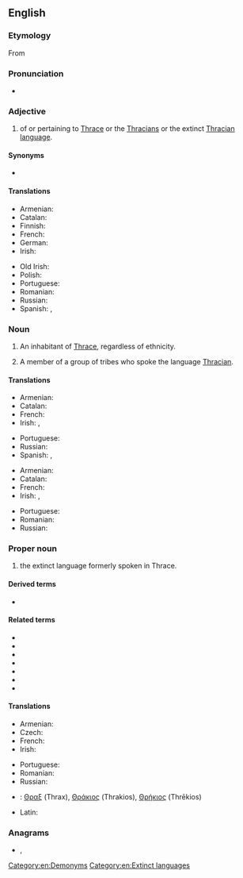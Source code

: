 ==English==
{{wikipedia|Thracians}}

===Etymology===
From {{suffix|Thrace|ian|lang=en}}

===Pronunciation===
* {{a|UK}} {{IPA|/ˈθɹeɪs.iː.ən/|lang=en}}

===Adjective===
{{en-adj|-}}

# of or pertaining to [[W:Thrace|Thrace]] or the [[W:Thracians|Thracians]] or the extinct [[W:Thracian language|Thracian language]].

====Synonyms====
* {{l|en|Thraco-}}

====Translations====
{{trans-top|of or pertaining to Thrace, Thracians of the Thracian language}}
* Armenian: {{t|hy|թրակյան}}
* Catalan: {{t+|ca|traci|m}}
* Finnish: {{t+|fi|traakialainen}}
* French: {{t+|fr|thrace}}
* German: {{t|de|thrakisch}}
* Irish: {{t|ga|Tráiciach}}
{{trans-mid}}
* Old Irish: {{t|sga|Traic}}
* Polish: {{t|pl|tracki}}
* Portuguese: {{t+|pt|trácio}}
* Romanian: {{t+|ro|trac}}
* Russian: {{t+|ru|фракийский}}
* Spanish: {{t+|es|tracio}}, {{t|es|traciano}}
{{trans-bottom}}

===Noun===
{{en-noun}}

# {{lb|en|countable}} An inhabitant of [[Thrace]], regardless of ethnicity.
# {{lb|en|countable}} A member of a group of tribes who spoke the language [[#Proper_noun|Thracian]]. {{qualifier|See {{w|Thracians|Wikipedia's article on the Thracians}}.}}

====Translations====
{{trans-top|Inhabitant of Thrace}}
* Armenian: {{t|hy|թրակացի}}
* Catalan: {{t+|ca|traci|m}}
* French: {{t+|fr|Thrace|m|f}}
* Irish: {{t|ga|Tráiciach|m}}, {{t|ga|Tráiciaigh|m-p}}
{{trans-mid}}
* Portuguese: {{t+|pt|trácio|m}}
* Russian: {{t+|ru|фракиец}}
* Spanish: {{t+|es|tracio|m}}, {{t|es|traciano|m}}
{{trans-bottom}}

{{trans-top|ethnic Thracian}}
* Armenian: {{t|hy|թրակացի}}
* Catalan: {{t+|ca|traci|m}}
* French: {{t+|fr|thrace|m|f}}
* Irish: {{t|ga|Tráiciach|m}}, {{t|ga|Tráiciaigh|m-p}}
{{trans-mid}}
* Portuguese: {{t+|pt|trácio|m}}
* Romanian: {{t+|ro|trac|m}}
* Russian: {{t+|ru|фракиец}}
{{trans-bottom}}

===Proper noun===
{{en-proper noun}}

# {{lb|en|uncountable}} the extinct language formerly spoken in Thrace.

====Derived terms====
* {{l|en|Daco-Thracian}}

====Related terms====
* {{l|en|Dacia}}
* {{l|en|Dacian}}
* {{l|en|Dacians}}
* {{l|en|Dacic}}
* {{l|en|Thrace}}
* {{l|en|Thracians}}
* {{l|en|Thracic}}

====Translations====
{{trans-top|language}}
* Armenian: {{t+|hy|թրակերեն}}
* Czech: {{t|cs|thráčtina|f}}
* French: {{t+|fr|thrace|m}}
* Irish: {{t|ga|Tráicis|f}}
{{trans-mid}}
* Portuguese: {{t+|pt|trácio|m}}
* Romanian: {{t|ro|limba tracă|f}}
* Russian: {{t+|ru|фракийский}}
{{trans-bottom}}

{{checktrans-top}}
* {{ttbc|grc}}: [[Θραξ]] (Thrax), [[Θράκιος]] (Thrakios), [[Θρήκιος]] (Thrēkios)
{{trans-mid}}
* Latin: {{t-check|la|Thracus}}
{{trans-bottom}}

===Anagrams===
* {{l|en|antiarch}}, {{l|en|canthari}}

[[Category:en:Demonyms]]
[[Category:en:Extinct languages]]